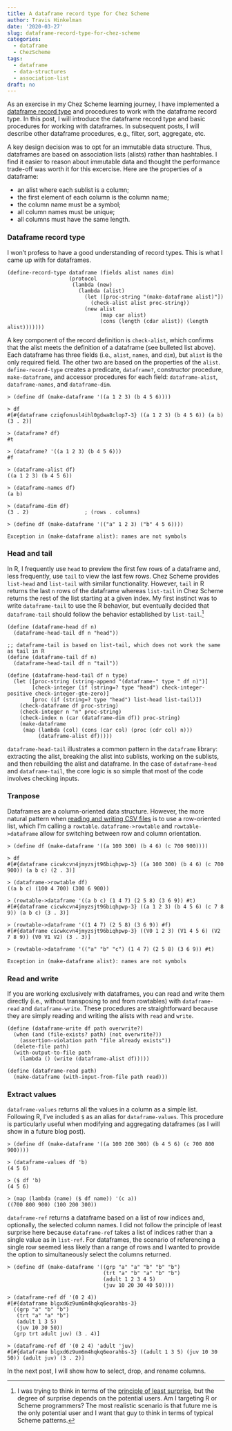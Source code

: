 ```yaml
---
title: A dataframe record type for Chez Scheme
author: Travis Hinkelman
date: '2020-03-27'
slug: dataframe-record-type-for-chez-scheme
categories:
  - dataframe
  - ChezScheme
tags:
  - dataframe
  - data-structures
  - association-list
draft: no
---
```


As an exercise in my Chez Scheme learning journey, I have implemented a [dataframe record type](https://hinkelman.github.io/dataframe/) and procedures to work with the dataframe record type. In this post, I will introduce the dataframe record type and basic procedures for working with dataframes. In subsequent posts, I will describe other dataframe procedures, e.g., filter, sort, aggregate, etc.

A key design decision was to opt for an immutable data structure. Thus, dataframes are based on association lists (alists) rather than hashtables. I find it easier to reason about immutable data and thought the performance trade-off was worth it for this excercise. Here are the properties of a dataframe:

* an alist where each sublist is a column;
* the first element of each column is the column name;
* the column name must be a symbol;
* all column names must be unique;
* all columns must have the same length.

### Dataframe record type

I won't profess to have a good understanding of record types. This is what I came up with for dataframes.

```
(define-record-type dataframe (fields alist names dim)
                    (protocol
                     (lambda (new)
                       (lambda (alist)
                         (let ([proc-string "(make-dataframe alist)"])
                           (check-alist alist proc-string))
                         (new alist
                              (map car alist)
                              (cons (length (cdar alist)) (length alist)))))))
```

A key component of the record definition is `check-alist`, which confirms that the alist meets the definition of a dataframe (see bulleted list above). Each dataframe has three fields (i.e., `alist`, `names`, and `dim`), but `alist` is the only required field. The other two are based on the properties of the `alist`. `define-record-type` creates a predicate, `dataframe?`, constructor procedure, `make-dataframe`, and accessor procedures for each field: `dataframe-alist`, `dataframe-names`, and `dataframe-dim`. 

```
> (define df (make-dataframe '((a 1 2 3) (b 4 5 6))))

> df
#[#{dataframe cziqfonusl4ihl0gdwa8clop7-3} ((a 1 2 3) (b 4 5 6)) (a b) (3 . 2)]

> (dataframe? df)
#t

> (dataframe? '((a 1 2 3) (b 4 5 6)))
#f

> (dataframe-alist df)
((a 1 2 3) (b 4 5 6))

> (dataframe-names df)
(a b)

> (dataframe-dim df)
(3 . 2)                  ; (rows . columns)

> (define df (make-dataframe '(("a" 1 2 3) ("b" 4 5 6))))

Exception in (make-dataframe alist): names are not symbols
```

### Head and tail

In R, I frequently use `head` to preview the first few rows of a dataframe and, less frequently, use `tail` to view the last few rows. Chez Scheme provides `list-head` and `list-tail` with similar functionality. However, `tail` in R returns the last `n` rows of the dataframe whereas `list-tail` in Chez Scheme returns the rest of the list starting at a given index. My first instinct was to write `dataframe-tail` to use the R behavior, but eventually decided that `dataframe-tail` should follow the behavior established by `list-tail`.^[I was trying to think in terms of the [principle of least surprise](https://en.wikipedia.org/wiki/Principle_of_least_astonishment), but the degree of surprise depends on the potential users. Am I targeting R or Scheme programmers? The most realistic scenario is that future me is the only potential user and I want that guy to think in terms of typical Scheme patterns.]

```
(define (dataframe-head df n)
  (dataframe-head-tail df n "head"))

;; dataframe-tail is based on list-tail, which does not work the same as tail in R
(define (dataframe-tail df n)
  (dataframe-head-tail df n "tail"))

(define (dataframe-head-tail df n type)
  (let ([proc-string (string-append "(dataframe-" type " df n)")]
        [check-integer (if (string=? type "head") check-integer-positive check-integer-gte-zero)]
        [proc (if (string=? type "head") list-head list-tail)])
    (check-dataframe df proc-string)
    (check-integer n "n" proc-string)
    (check-index n (car (dataframe-dim df)) proc-string)
    (make-dataframe
     (map (lambda (col) (cons (car col) (proc (cdr col) n)))
          (dataframe-alist df)))))
```

`dataframe-head-tail` illustrates a common pattern in the `dataframe` library: extracting the alist, breaking the alist into sublists, working on the sublists, and then rebuilding the alist and dataframe. In the case of `dataframe-head` and `dataframe-tail`, the core logic is so simple that most of the code involves checking inputs. 

### Tranpose

Dataframes are a column-oriented data structure. However, the more natural pattern when [reading and writing CSV files](/posts/reading-writing-csv-files-chez-scheme/) is to use a row-oriented list, which I'm calling a `rowtable`. `dataframe->rowtable` and `rowtable->dataframe` allow for switching between row and column orientation.   

```
> (define df (make-dataframe '((a 100 300) (b 4 6) (c 700 900))))

> df
#[#{dataframe cicwkcvn4jmyzsjt96biqhpwp-3} ((a 100 300) (b 4 6) (c 700 900)) (a b c) (2 . 3)]

> (dataframe->rowtable df)
((a b c) (100 4 700) (300 6 900))

> (rowtable->dataframe '((a b c) (1 4 7) (2 5 8) (3 6 9)) #t)
#[#{dataframe cicwkcvn4jmyzsjt96biqhpwp-3} ((a 1 2 3) (b 4 5 6) (c 7 8 9)) (a b c) (3 . 3)]

> (rowtable->dataframe '((1 4 7) (2 5 8) (3 6 9)) #f)
#[#{dataframe cicwkcvn4jmyzsjt96biqhpwp-3} ((V0 1 2 3) (V1 4 5 6) (V2 7 8 9)) (V0 V1 V2) (3 . 3)]

> (rowtable->dataframe '(("a" "b" "c") (1 4 7) (2 5 8) (3 6 9)) #t)

Exception in (make-dataframe alist): names are not symbols
```

### Read and write

If you are working exclusively with dataframes, you can read and write them directly (i.e., without transposing to and from rowtables) with `dataframe-read` and `dataframe-write`. These procedures are straightforward because they are simply reading and writing the alists with `read` and `write`. 

```
(define (dataframe-write df path overwrite?)
  (when (and (file-exists? path) (not overwrite?))
    (assertion-violation path "file already exists"))
  (delete-file path)
  (with-output-to-file path
    (lambda () (write (dataframe-alist df)))))

(define (dataframe-read path)
  (make-dataframe (with-input-from-file path read)))
```

### Extract values

`dataframe-values` returns all the values in a column as a simple list. Following R, I've included `$` as an alias for `dataframe-values`. This procedure is particularly useful when modifying and aggregating dataframes (as I will show in a future blog post).

```
> (define df (make-dataframe '((a 100 200 300) (b 4 5 6) (c 700 800 900))))

> (dataframe-values df 'b)
(4 5 6)

> ($ df 'b)                 
(4 5 6)

> (map (lambda (name) ($ df name)) '(c a))
((700 800 900) (100 200 300))
```

`dataframe-ref` returns a dataframe based on a list of row indices and, optionally, the selected column names. I did not follow the principle of least surprise here because `dataframe-ref` takes a list of indices rather than a single value as in `list-ref`. For dataframes, the scenario of referencing a single row seemed less likely than a range of rows and I wanted to provide the option to simultaneously select the columns returned. 

```
> (define df (make-dataframe '((grp "a" "a" "b" "b" "b")
                               (trt "a" "b" "a" "b" "b")
                               (adult 1 2 3 4 5)
                               (juv 10 20 30 40 50))))

> (dataframe-ref df '(0 2 4))
#[#{dataframe blgxd6z9um6m4hqkq6eorahbs-3}
  ((grp "a" "b" "b")
   (trt "a" "a" "b")
   (adult 1 3 5)
   (juv 10 30 50))
  (grp trt adult juv) (3 . 4)]

> (dataframe-ref df '(0 2 4) 'adult 'juv)
#[#{dataframe blgxd6z9um6m4hqkq6eorahbs-3} ((adult 1 3 5) (juv 10 30 50)) (adult juv) (3 . 2)]
```

In the next post, I will show how to select, drop, and rename columns. 
